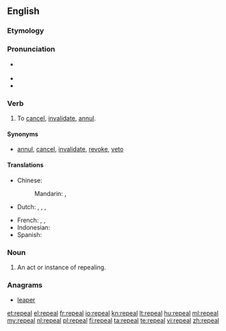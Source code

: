 ==English==

===Etymology===
{{rfe|lang=en}}

===Pronunciation===
* {{a|US}} {{IPA|/ɹəˈpiːl/}}
* {{audio|en-us-repeal.ogg|Audio (US)}}
* {{rhymes|iːl}}

===Verb===
{{en-verb}}

# {{transitive}} To [[cancel]], [[invalidate]], [[annul]].

====Synonyms====
* [[annul]], [[cancel]], [[invalidate]], [[revoke]], [[veto]]

====Translations====
{{trans-top|to cancel}}
* Chinese:
*: Mandarin: {{t|zh|撤消|tr=chè xiāo|sc=Hani}}, {{t|zh|废除|tr=fèi chú|sc=Hani}}
* Dutch: {{t-|nl|terugtrekken}}, {{t+|nl|annuleren}}, {{t+|nl|afschaffen}}, {{t|nl|herroepen}}
{{trans-mid}}
* French: {{t+|fr|abroger}} {{qualifier|a law}}, {{t+|fr|annuler}} {{qualifier|a decision, a law}}, {{t+|fr|révoquer}} {{qualifier|a person}}
* Indonesian: {{t|id|batal|alt=membatalkan|xs=Indonesian}}
* Spanish: {{t-|es|derogar}}
{{trans-bottom}}

===Noun===
{{en-noun}}

# An act or instance of repealing.

===Anagrams===
* [[leaper#English|leaper]]

[[et:repeal]]
[[el:repeal]]
[[fr:repeal]]
[[io:repeal]]
[[kn:repeal]]
[[lt:repeal]]
[[hu:repeal]]
[[ml:repeal]]
[[my:repeal]]
[[nl:repeal]]
[[pl:repeal]]
[[fi:repeal]]
[[ta:repeal]]
[[te:repeal]]
[[vi:repeal]]
[[zh:repeal]]